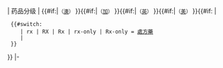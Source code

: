 <includeonly>| 药品分级
| {{#if:{{{value1|}}}|{{{value1}}}<small>（[[澳大利亚|澳]]） </small>}}{{#if:{{{value2|}}}|{{{value2}}}<small>（[[加拿大|加]]） </small> }}{{#if:{{{value3|}}}|{{{value3}}}<small>（[[英国|英]]） </small>}}{{#if:{{{value4|}}}|{{{value4}}}<small>（[[美国|美]]） </small>}}{{#if:{{{value|}}} |
  {{#switch: {{{value|}}}
     | rx | RX | Rx | rx-only | Rx-only = {{Unicode|℞}}[[處方藥]] 
     | {{{value}}}
  }}
}}
|-</includeonly>
<noinclude>{{Documentation}}</noinclude>